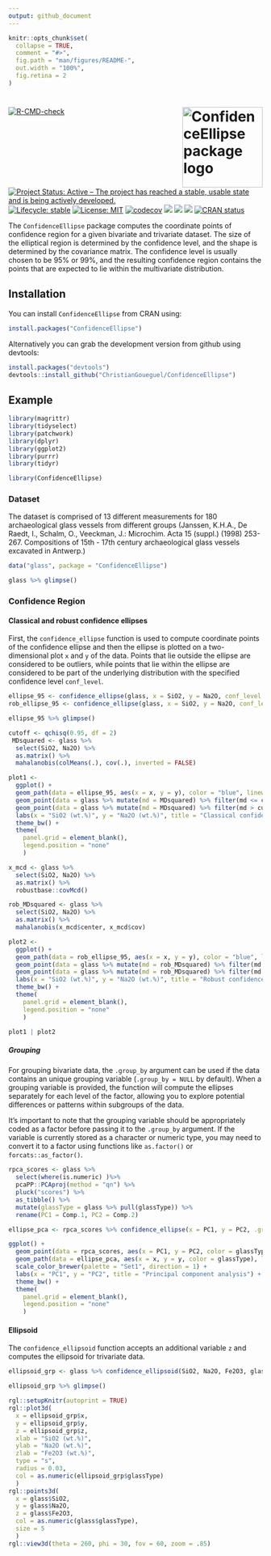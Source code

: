 ```yaml
---
output: github_document
---
```


<!-- README.md is generated from README.Rmd. Please edit that file -->

```r
knitr::opts_chunk$set(
  collapse = TRUE,
  comment = "#>",
  fig.path = "man/figures/README-",
  out.width = "100%",
  fig.retina = 2
)
```


<!-- badges: start -->

# <img src="man/figures/logo.png" align="right" height="159" alt="ConfidenceEllipse package logo" />

[![R-CMD-check](https://github.com/ChristianGoueguel/ConfidenceEllipse/actions/workflows/R-CMD-check.yaml/badge.svg)](https://github.com/ChristianGoueguel/ConfidenceEllipse/actions/workflows/R-CMD-check.yaml)
[![Project Status: Active – The project has reached a stable, usable
state and is being actively
developed.](https://www.repostatus.org/badges/latest/active.svg)](https://www.repostatus.org/#active)
[![Lifecycle:
stable](https://img.shields.io/badge/lifecycle-stable-brightgreen.svg)](https://lifecycle.r-lib.org/articles/stages.html#stable)
[![License:
MIT](https://img.shields.io/badge/License-MIT-blue.svg)](https://opensource.org/licenses/MIT)
[![codecov](https://codecov.io/gh/ChristianGoueguel/ConfidenceEllipse/graph/badge.svg?token=JAGMXN2F70)](https://app.codecov.io/gh/ChristianGoueguel/ConfidenceEllipse)
[![](https://cranlogs.r-pkg.org/badges/last-week/ConfidenceEllipse?color=orange)](https://cran.r-project.org/package=ConfidenceEllipse)
[![](https://cranlogs.r-pkg.org/badges/ConfidenceEllipse?color=yellowgreen)](https://cran.r-project.org/package=ConfidenceEllipse)
[![](https://cranlogs.r-pkg.org/badges/grand-total/ConfidenceEllipse)](https://cran.r-project.org/package=ConfidenceEllipse)
[![CRAN
status](https://www.r-pkg.org/badges/version/ConfidenceEllipse)](https://CRAN.R-project.org/package=ConfidenceEllipse)
<!-- badges: end -->

The `ConfidenceEllipse` package computes the coordinate points of confidence region for a given bivariate and trivariate dataset. The size of the elliptical region is determined by the confidence level, and the shape is determined by the covariance matrix. The confidence level is usually chosen to be 95% or 99%, and the resulting confidence region contains the points that are expected to lie within the multivariate distribution.

## Installation

You can install `ConfidenceEllipse` from CRAN using:

```r
install.packages("ConfidenceEllipse")
```

Alternatively you can grab the development version from github using devtools:

```r
install.packages("devtools")
devtools::install_github("ChristianGoueguel/ConfidenceEllipse")
```

## Example

```r
library(magrittr)
library(tidyselect)
library(patchwork)
library(dplyr)
library(ggplot2)
library(purrr)
library(tidyr)
```

```r
library(ConfidenceEllipse)
```

### Dataset

The dataset is comprised of 13 different measurements for 180
archaeological glass vessels from different groups (Janssen, K.H.A., De
Raedt, I., Schalm, O., Veeckman, J.: Microchim. Acta 15 (suppl.) (1998)
253-267. Compositions of 15th - 17th century archaeological glass
vessels excavated in Antwerp.)

```r
data("glass", package = "ConfidenceEllipse")
```

```r
glass %>% glimpse()
```

### Confidence Region
#### Classical and robust confidence ellipses

First, the `confidence_ellipse` function is used to compute coordinate points of the confidence ellipse and then the ellipse is plotted on a two-dimensional plot `x` and `y` of the data. Points that lie outside the ellipse are considered to be outliers, while points that lie within the ellipse are considered to be part of the underlying distribution with the specified confidence level `conf_level`.

```r
ellipse_95 <- confidence_ellipse(glass, x = SiO2, y = Na2O, conf_level = 0.95)
rob_ellipse_95 <- confidence_ellipse(glass, x = SiO2, y = Na2O, conf_level = 0.95, robust = TRUE)
```

```r
ellipse_95 %>% glimpse()
```

```r
cutoff <- qchisq(0.95, df = 2)
 MDsquared <- glass %>%
  select(SiO2, Na2O) %>%
  as.matrix() %>%
  mahalanobis(colMeans(.), cov(.), inverted = FALSE)
```

```r
plot1 <- 
  ggplot() +
  geom_path(data = ellipse_95, aes(x = x, y = y), color = "blue", linewidth = 1L) +
  geom_point(data = glass %>% mutate(md = MDsquared) %>% filter(md <= cutoff), aes(x = SiO2, y = Na2O), shape = 21L, color = "black", fill = "lightblue", size = 3L) +
  geom_point(data = glass %>% mutate(md = MDsquared) %>% filter(md > cutoff), aes(x = SiO2, y = Na2O), shape = 21L, color = "black", fill = "gold", size = 3L) +
  labs(x = "SiO2 (wt.%)", y = "Na2O (wt.%)", title = "Classical confidence ellipse\nat 95% confidence level") +
  theme_bw() +
  theme(
    panel.grid = element_blank(),
    legend.position = "none"
    )
```

```r
x_mcd <- glass %>%
  select(SiO2, Na2O) %>%
  as.matrix() %>%
  robustbase::covMcd()
```

```r
rob_MDsquared <- glass %>%
  select(SiO2, Na2O) %>%
  as.matrix() %>%
  mahalanobis(x_mcd$center, x_mcd$cov)
```

```r
plot2 <- 
  ggplot() +
  geom_path(data = rob_ellipse_95, aes(x = x, y = y), color = "blue", linewidth = 1L) +
  geom_point(data = glass %>% mutate(md = rob_MDsquared) %>% filter(md <= cutoff), aes(x = SiO2, y = Na2O), shape = 21L, color = "black", fill = "lightblue", size = 3L) +
  geom_point(data = glass %>% mutate(md = rob_MDsquared) %>% filter(md > cutoff), aes(x = SiO2, y = Na2O), shape = 21L, color = "black", fill = "gold", size = 3L) +
  labs(x = "SiO2 (wt.%)", y = "Na2O (wt.%)", title = "Robust confidence ellipse\nat 95% confidence level") +
  theme_bw() +
  theme(
    panel.grid = element_blank(),
    legend.position = "none"
    )
```

```r
plot1 | plot2
```

##### Grouping

For grouping bivariate data, the `.group_by` argument can be used if the data contains an unique grouping variable (`.group_by = NULL` by default). When a grouping variable is provided, the function will compute the ellipses separately for each level of the factor, allowing you to explore potential differences or patterns within subgroups of the data.

It's important to note that the grouping variable should be appropriately coded as a factor before passing it to the `.group_by` argument. If the variable is currently stored as a character or numeric type, you may need to convert it to a factor using functions like `as.factor()` or `forcats::as_factor()`.

```r
rpca_scores <- glass %>%
  select(where(is.numeric) )%>% 
  pcaPP::PCAproj(method = "qn") %>%
  pluck("scores") %>%
  as_tibble() %>%
  mutate(glassType = glass %>% pull(glassType)) %>%
  rename(PC1 = Comp.1, PC2 = Comp.2) 
```

```r
ellipse_pca <- rpca_scores %>% confidence_ellipse(x = PC1, y = PC2, .group_by = glassType)
```

```r
ggplot() +
  geom_point(data = rpca_scores, aes(x = PC1, y = PC2, color = glassType, shape = glassType), size = 3L) +
  geom_path(data = ellipse_pca, aes(x = x, y = y, color = glassType), linewidth = 1L) +
  scale_color_brewer(palette = "Set1", direction = 1) +
  labs(x = "PC1", y = "PC2", title = "Principal component analysis") +
  theme_bw() +
  theme(
    panel.grid = element_blank(),
    legend.position = "none"
    )
```

#### Ellipsoid

The `confidence_ellipsoid` function accepts an additional variable `z` and computes the ellipsoid for trivariate data.

```r
ellipsoid_grp <- glass %>% confidence_ellipsoid(SiO2, Na2O, Fe2O3, glassType)
```

```r
ellipsoid_grp %>% glimpse()
```

```r
rgl::setupKnitr(autoprint = TRUE)
rgl::plot3d(
  x = ellipsoid_grp$x, 
  y = ellipsoid_grp$y, 
  z = ellipsoid_grp$z,
  xlab = "SiO2 (wt.%)", 
  ylab = "Na2O (wt.%)", 
  zlab = "Fe2O3 (wt.%)",
  type = "s", 
  radius = 0.03,
  col = as.numeric(ellipsoid_grp$glassType)
  )
rgl::points3d(
  x = glass$SiO2, 
  y = glass$Na2O, 
  z = glass$Fe2O3, 
  col = as.numeric(glass$glassType),
  size = 5
  )
rgl::view3d(theta = 260, phi = 30, fov = 60, zoom = .85)
```

















